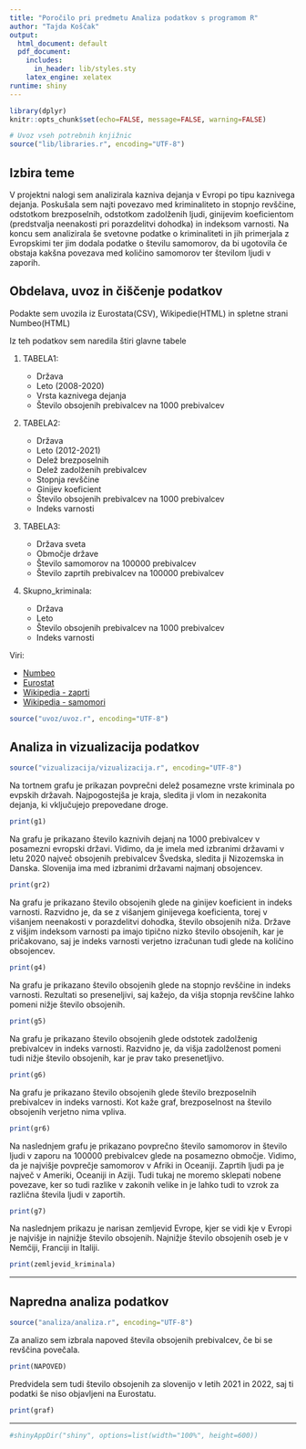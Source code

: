 ```yaml
---
title: "Poročilo pri predmetu Analiza podatkov s programom R"
author: "Tajda Koščak"
output:
  html_document: default
  pdf_document:
    includes:
      in_header: lib/styles.sty
    latex_engine: xelatex
runtime: shiny
---
```


```r
library(dplyr)
knitr::opts_chunk$set(echo=FALSE, message=FALSE, warning=FALSE)

# Uvoz vseh potrebnih knjižnic
source("lib/libraries.r", encoding="UTF-8")
```

## Izbira teme

V projektni nalogi sem analizirala kazniva dejanja v Evropi po tipu kaznivega dejanja. Poskušala sem najti povezavo med kriminaliteto in stopnjo revščine, odstotkom brezposelnih, odstotkom zadolženih ljudi, ginijevim koeficientom (predstvalja neenakosti pri porazdelitvi dohodka) in indeksom varnosti. Na koncu sem analizirala še svetovne podatke o kriminaliteti in jih primerjala z Evropskimi ter jim dodala podatke o številu samomorov, da bi ugotovila če obstaja kakšna povezava med količino samomorov ter številom ljudi v zaporih.

## Obdelava, uvoz in čiščenje podatkov

Podakte sem uvozila iz Eurostata(CSV), Wikipedie(HTML) in spletne strani Numbeo(HTML)

Iz teh podatkov sem naredila štiri glavne tabele

1.  TABELA1:

    -   Država
    -   Leto (2008-2020)
    -   Vrsta kaznivega dejanja
    -   Število obsojenih prebivalcev na 1000 prebivalcev

2.  TABELA2:

    -   Država
    -   Leto (2012-2021)
    -   Delež brezposelnih 
    -   Delež zadolženih prebivalcev
    -   Stopnja revščine
    -   Ginijev koeficient
    -   Število obsojenih prebivalcev na 1000 prebivalcev
    -   Indeks varnosti

3.  TABELA3:

    -   Država sveta
    -   Območje države
    -   Število samomorov na 100000 prebivalcev
    -   Število zaprtih prebivalcev na 100000 prebivalcev

4.  Skupno_kriminala:

    -   Država
    -   Leto
    -   Število obsojenih prebivalcev na 1000 prebivalcev
    -   Indeks varnosti

Viri:

-   [Numbeo](https://www.numbeo.com/crime/rankings_by_country.jsp?title=2020&region=150&displayColumn=0)
-   [Eurostat](https://ec.europa.eu/eurostat/en/)
-   [Wikipedia - zaprti](https://en.wikipedia.org/wiki/List_of_countries_by_incarceration_rate)
-   [Wikipedia - samomori](https://en.wikipedia.org/wiki/List_of_countries_by_suicide_rate)

```r
source("uvoz/uvoz.r", encoding="UTF-8")
```

## Analiza in vizualizacija podatkov

```r
source("vizualizacija/vizualizacija.r", encoding="UTF-8")
```

Na tortnem grafu je prikazan povprečni delež posamezne vrste kriminala po evpskih državah. Najpogostejša je kraja, sledita ji vlom in nezakonita dejanja, ki vključujejo prepovedane droge.

```r
print(g1)
```

Na grafu je prikazano število kaznivih dejanj na 1000 prebivalcev v posamezni evropski državi. Vidimo, da je imela med izbranimi državami v letu 2020 največ obsojenih prebivalcev Švedska, sledita ji Nizozemska in Danska. Slovenija ima med izbranimi državami najmanj obsojencev.

```r
print(gr2)
```

Na grafu je prikazano število obsojenih glede na ginijev koeficient in indeks varnosti. Razvidno je, da se z višanjem ginijevega koeficienta, torej v višanjem neenakosti v porazdelitvi dohodka, število obsojenih niža. Države z višjim indeksom varnosti pa imajo tipično nizko število obsojenih, kar je pričakovano, saj je indeks varnosti verjetno izračunan tudi glede na količino obsojencev.

```r
print(g4)
```

Na grafu je prikazano število obsojenih glede na stopnjo revščine in indeks varnosti. Rezultati so preseneljivi, saj kažejo, da višja stopnja revščine lahko pomeni nižje število obsojenih.

```r
print(g5)
```

Na grafu je prikazano število obsojenih glede odstotek zadolženig prebivalcev in indeks varnosti. Razvidno je, da višja zadolženost pomeni tudi nižje število obsojenih, kar je prav tako presenetljivo.

```r
print(g6)
```

Na grafu je prikazano število obsojenih glede število brezposelnih prebivalcev in indeks varnosti. Kot kaže graf, brezposelnost na število obsojenih verjetno nima vpliva.

```r
print(gr6)
```

Na naslednjem grafu je prikazano povprečno število samomorov in število ljudi v zaporu na 100000 prebivalcev glede na posamezno območje. Vidimo, da je najvišje povprečje samomorov v Afriki in Oceaniji. Zaprtih ljudi pa je največ v Ameriki, Oceaniji in Aziji. Tudi tukaj ne moremo sklepati nobene povezave, ker so tudi razlike v zakonih velike in je lahko tudi to vzrok za različna števila ljudi v zaportih.

```r
print(g7)
```

Na naslednjem prikazu je narisan zemljevid Evrope, kjer se vidi kje v Evropi je najvišje in najnižje število obsojenih. Najnižje število obsojenih oseb je v Nemčiji, Franciji in Italiji.

```r
print(zemljevid_kriminala)
```

------------------------------------------------------------------------

## Napredna analiza podatkov

```r
source("analiza/analiza.r", encoding="UTF-8")
```

Za analizo sem izbrala napoved števila obsojenih prebivalcev, če bi se revščina povečala.

```r
print(NAPOVED)
```

Predvidela sem tudi število obsojenih za slovenijo v letih 2021 in 2022, saj ti podatki še niso objavljeni na Eurostatu.

```r
print(graf)
```



------------------------------------------------------------------------

```r
#shinyAppDir("shiny", options=list(width="100%", height=600))
```
